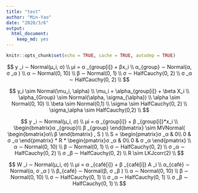 ```yaml
---
title: "test"
author: "Min-Yao"
date: "2020/3/6"
output: 
  html_document: 
    keep_md: yes
---
```


```r
knitr::opts_chunk$set(echo = TRUE, cache = TRUE, autodep = TRUE)
```


$$
y _i ∼ Normal(µ_i, σ) \\
µi = α _{group[i]} + βx_i \\
α_{group} ∼ Normal(α, σ _α ) \\
α ∼ Normal(0, 10) \\
β ∼ Normal(0, 1) \\
σ ∼ HalfCauchy(0, 2) \\
σ _α ∼ HalfCauchy(0, 2) \\
$$

$$
y_i \sim Normal(\mu_i, \alpha) \\
\mu_i = \alpha_{group[i]} + \beta X_i \\
\alpha_{Group} \sim Normal(\alpha, \sigma_{\alpha}) \\
\alpha \sim Normal(0, 10) \\
\beta \sim Normal(0,1) \\
\sigma \sim HalfCauchy(0, 2) \\
\sigma_\alpha \sim HalfCauchy(0,2) \\
$$

$$
y _i ∼ Normal(µ_i, σ) \\
µi = α _{group[i]} + β _{group[i]}*x_i \\
\begin{bmatrix}α _{group}\\
β _{group}
\end{bmatrix} \sim MVNormal( \begin{bmatrix}α\\
β
\end{bmatrix} , S ) \\
S = \begin{pmatrix}σ _α & 0\\
0 & σ _α
\end{pmatrix} * R * \begin{pmatrix}σ _α & 0\\
0 & σ _α
\end{pmatrix} \\
α ∼ Normal(0, 10) \\
β ∼ Normal(0, 1) \\
σ ∼ HalfCauchy(0, 2) \\
σ _α ∼ HalfCauchy(0, 2) \\
σ _β ∼ HalfCauchy(0, 2) \\
R \sim LKJcorr(2) \\
$$

$$
W _i ∼ Normal(µ_i, σ) \\
µi = α _{café[i]} + β _{café[i]} A _i \\
α_{café} ∼ Normal(α, σ _α ) \\
β_{café} ∼ Normal(β, σ _β ) \\
α ∼ Normal(0, 10) \\
β ∼ Normal(0, 10) \\
σ ∼ HalfCauchy(0, 1) \\
σ _α ∼ HalfCauchy(0, 1) \\
σ _β ∼ HalfCauchy(0, 1) \\
$$
